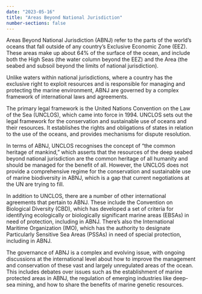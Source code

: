 ```yaml
---
date: "2023-05-16"
title: "Areas Beyond National Jurisdiction"
number-sections: false
---
```


Areas Beyond National Jurisdiction (ABNJ) refer to the parts of the world's oceans that fall outside of any country's Exclusive Economic Zone (EEZ). These areas make up about 64% of the surface of the ocean, and include both the High Seas (the water column beyond the EEZ) and the Area (the seabed and subsoil beyond the limits of national jurisdiction).

Unlike waters within national jurisdictions, where a country has the exclusive right to exploit resources and is responsible for managing and protecting the marine environment, ABNJ are governed by a complex framework of international laws and agreements.

The primary legal framework is the United Nations Convention on the Law of the Sea (UNCLOS), which came into force in 1994. UNCLOS sets out the legal framework for the conservation and sustainable use of oceans and their resources. It establishes the rights and obligations of states in relation to the use of the oceans, and provides mechanisms for dispute resolution.

In terms of ABNJ, UNCLOS recognises the concept of "the common heritage of mankind," which asserts that the resources of the deep seabed beyond national jurisdiction are the common heritage of all humanity and should be managed for the benefit of all. However, the UNCLOS does not provide a comprehensive regime for the conservation and sustainable use of marine biodiversity in ABNJ, which is a gap that current negotiations at the UN are trying to fill.

In addition to UNCLOS, there are a number of other international agreements that pertain to ABNJ. These include the Convention on Biological Diversity (CBD), which has developed a set of criteria for identifying ecologically or biologically significant marine areas (EBSAs) in need of protection, including in ABNJ. There's also the International Maritime Organization (IMO), which has the authority to designate Particularly Sensitive Sea Areas (PSSAs) in need of special protection, including in ABNJ.

The governance of ABNJ is a complex and evolving issue, with ongoing discussions at the international level about how to improve the management and conservation of these vast and largely unregulated areas of the ocean. This includes debates over issues such as the establishment of marine protected areas in ABNJ, the regulation of emerging industries like deep-sea mining, and how to share the benefits of marine genetic resources.
